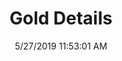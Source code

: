 ---
width: 2000
height: 1333
title: Gold Details
description: Insane roof on this car.
date: 5/27/2019 11:53:01 AM
cameraMake: Sony
cameraModel: ILCE-7M3
lens: FE 24-105mm F4 G OSS
settingsfStop: f/4
settingsISO: ISO 100
settingsShutter: 1/500
settingsFocalLength: 26 mm
---